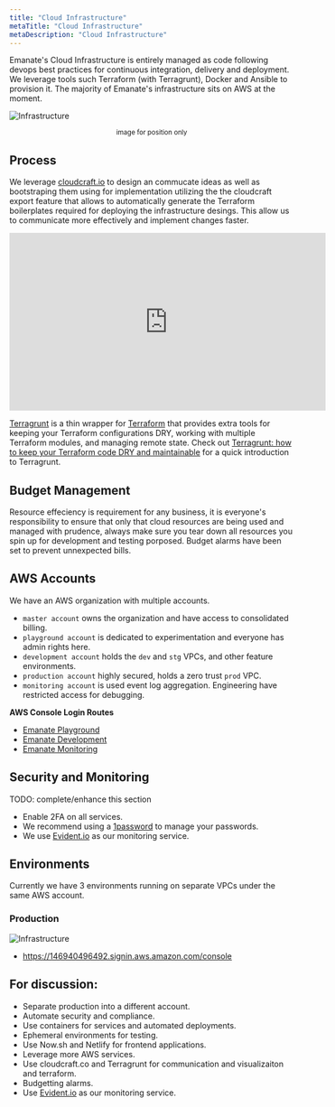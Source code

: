 ```yaml
---
title: "Cloud Infrastructure"
metaTitle: "Cloud Infrastructure"
metaDescription: "Cloud Infrastructure"
---
```


Emanate's Cloud Infrastructure is entirely managed as code following devops best practices for continuous integration, delivery and deployment. We leverage tools such Terraform (with Terragrunt), Docker and Ansible to provision it. The majority of Emanate's infrastructure sits on AWS at the moment.

![Infrastructure](assets/demo_web_app_architecture.png)
<center><small>image for position only</small></center>

## Process

We leverage [cloudcraft.io](https://cloudcraft.co) to design an commucate ideas as well as bootstraping them using for implementation utilizing the the cloudcraft export feature that allows to automatically generate the Terraform boilerplates required for deploying the infrastructure desings. This allow us to communicate more effectively and implement changes faster.

<center>
 <iframe width="560" height="315" src="https://www.youtube.com/embed/F1Ax1zfZbiY" frameborder="0" allow="accelerometer; autoplay; encrypted-media; gyroscope; picture-in-picture" allowfullscreen></iframe>
</center>

[Terragrunt](https://github.com/gruntwork-io/terragrunt) is a thin wrapper for [Terraform](https://www.terraform.io/) that provides extra tools for keeping your
Terraform configurations DRY, working with multiple Terraform modules, and managing remote state. Check out
[Terragrunt: how to keep your Terraform code DRY and
maintainable](https://blog.gruntwork.io/terragrunt-how-to-keep-your-terraform-code-dry-and-maintainable-f61ae06959d8)
for a quick introduction to Terragrunt.

## Budget Management

Resource effeciency is requirement for any business, it is everyone's responsibility to ensure that only that cloud resources are being used and managed with prudence, always make sure you tear down all resources you spin up for development and testing porposed. Budget alarms have been set to prevent unnexpected bills.

## AWS Accounts

We have an AWS organization with multiple accounts.

- `master account` owns the organization and have access to consolidated billing.
- `playground account` is dedicated to experimentation and everyone has admin rights here.
- `development account` holds the `dev` and `stg` VPCs, and other feature environments.
- `production account` highly secured, holds a zero trust `prod` VPC.
- `monitoring account` is used event log aggregation. Engineering have restricted access for debugging.

**AWS Console Login Routes**

- [Emanate Playground](#)
- [Emanate Development](#)
- [Emanate Monitoring](#)

## Security and Monitoring

TODO: complete/enhance this section

- Enable 2FA on all services.
- We recommend using a [1password](https://1password.com/) to manage your passwords.
- We use [Evident.io](https://evident.io/) as our monitoring service.

## Environments

Currently we have 3 environments running on separate VPCs under the same AWS account.

### Production

![Infrastructure](assets/infrastructure.png)

- https://146940496492.signin.aws.amazon.com/console

## For discussion:

- Separate production into a different account.
- Automate security and compliance.
- Use containers for services and automated deployments.
- Ephemeral environments for testing.
- Use Now.sh and Netlify for frontend applications.
- Leverage more AWS services.
- Use cloudcraft.co and Terragrunt for communication and visualizaiton and terraform.
- Budgetting alarms.
- Use [Evident.io](https://evident.io/) as our monitoring service.
